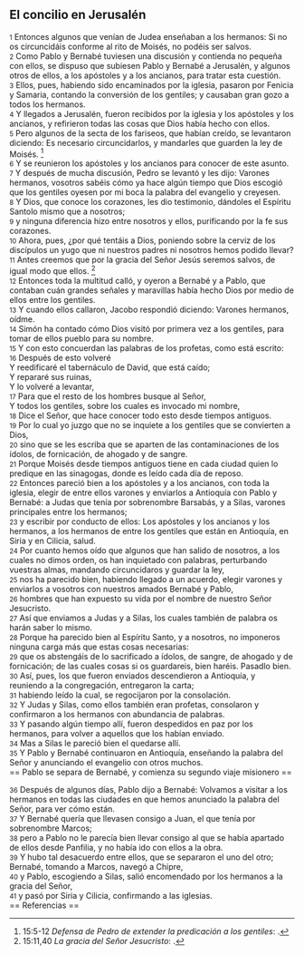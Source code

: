 == El concilio en Jerusalén ==

{{anchor|1}} <small>1</small> Entonces algunos que venían de Judea enseñaban a los hermanos: Si no os circuncidáis conforme al rito de Moisés, no podéis ser salvos.<br>
{{anchor|2}} <small>2</small> Como Pablo y Bernabé tuviesen una discusión y contienda no pequeña con ellos, se dispuso que subiesen Pablo y Bernabé a Jerusalén, y algunos otros de ellos, a los apóstoles y a los ancianos, para tratar esta cuestión.<br>
{{anchor|3}} <small>3</small> Ellos, pues, habiendo sido encaminados por la iglesia, pasaron por Fenicia y Samaria, contando la conversión de los gentiles; y causaban gran gozo a todos los hermanos.<br>
{{anchor|4}} <small>4</small> Y llegados a Jerusalén, fueron recibidos por la iglesia y los apóstoles y los ancianos, y refirieron todas las cosas que Dios había hecho con ellos.<br>
{{anchor|5}} <small>5</small> Pero algunos de la secta de los fariseos, que habían creído, se levantaron diciendo: Es necesario circuncidarlos, y mandarles que guarden la ley de Moisés. <ref>15:5-12 ''Defensa de Pedro de extender la predicación a los gentiles'': {{lib|LU|139|2|7}}.</ref><br>
{{anchor|6}} <small>6</small> Y se reunieron los apóstoles y los ancianos para conocer de este asunto.<br>
{{anchor|7}} <small>7</small> Y después de mucha discusión, Pedro se levantó y les dijo: Varones hermanos, vosotros sabéis cómo ya hace algún tiempo que Dios escogió que los gentiles oyesen por mi boca la palabra del evangelio y creyesen.<br>
{{anchor|8}} <small>8</small> Y Dios, que conoce los corazones, les dio testimonio, dándoles el Espíritu Santolo mismo que a nosotros;<br>
{{anchor|9}} <small>9</small> y ninguna diferencia hizo entre nosotros y ellos, purificando por la fe sus corazones.<br>
{{anchor|10}} <small>10</small> Ahora, pues, ¿por qué tentáis a Dios, poniendo sobre la cerviz de los discípulos un yugo que ni nuestros padres ni nosotros hemos podido llevar?<br>
{{anchor|11}} <small>11</small> Antes creemos que por la gracia del Señor Jesús seremos salvos, de igual modo que ellos. <ref>15:11,40 ''La gracia del Señor Jesucristo'': {{lib|LU|121|8|8}}.</ref><br>
{{anchor|12}} <small>12</small> Entonces toda la multitud calló, y oyeron a Bernabé y a Pablo, que contaban cuán grandes señales y maravillas había hecho Dios por medio de ellos entre los gentiles.<br>
{{anchor|13}} <small>13</small> Y cuando ellos callaron, Jacobo respondió diciendo: Varones hermanos, oídme.<br>
{{anchor|14}} <small>14</small> Simón ha contado cómo Dios visitó por primera vez a los gentiles, para tomar de ellos pueblo para su nombre.<br>
{{anchor|15}} <small>15</small> Y con esto concuerdan las palabras de los profetas, como está escrito:<br>
{{anchor|16}} <small>16</small> Después de esto volveré<br>
Y reedificaré el tabernáculo de David, que está caído;<br>
Y repararé sus ruinas,<br>
Y lo volveré a levantar,<br>
{{anchor|17}} <small>17</small> Para que el resto de los hombres busque al Señor,<br>
Y todos los gentiles, sobre los cuales es invocado mi nombre,<br>
{{anchor|18}} <small>18</small> Dice el Señor, que hace conocer todo esto desde tiempos antiguos.<br>
{{anchor|19}} <small>19</small> Por lo cual yo juzgo que no se inquiete a los gentiles que se convierten a Dios,<br>
{{anchor|20}} <small>20</small> sino que se les escriba que se aparten de las contaminaciones de los ídolos, de fornicación, de ahogado y de sangre.<br>
{{anchor|21}} <small>21</small> Porque Moisés desde tiempos antiguos tiene en cada ciudad quien lo predique en las sinagogas, donde es leído cada día de reposo.<br>
{{anchor|22}} <small>22</small> Entonces pareció bien a los apóstoles y a los ancianos, con toda la iglesia, elegir de entre ellos varones y enviarlos a Antioquía con Pablo y Bernabé: a Judas que tenía por sobrenombre Barsabás, y a Silas, varones principales entre los hermanos;<br>
{{anchor|23}} <small>23</small> y escribir por conducto de ellos: Los apóstoles y los ancianos y los hermanos, a los hermanos de entre los gentiles que están en Antioquía, en Siria y en Cilicia, salud.<br>
{{anchor|24}} <small>24</small> Por cuanto hemos oído que algunos que han salido de nosotros, a los cuales no dimos orden, os han inquietado con palabras, perturbando vuestras almas, mandando circuncidaros y guardar la ley,<br>
{{anchor|25}} <small>25</small> nos ha parecido bien, habiendo llegado a un acuerdo, elegir varones y enviarlos a vosotros con nuestros amados Bernabé y Pablo,<br>
{{anchor|26}} <small>26</small> hombres que han expuesto su vida por el nombre de nuestro Señor Jesucristo.<br>
{{anchor|27}} <small>27</small> Así que enviamos a Judas y a Silas, los cuales también de palabra os harán saber lo mismo.<br>
{{anchor|28}} <small>28</small> Porque ha parecido bien al Espíritu Santo, y a nosotros, no imponeros ninguna carga más que estas cosas necesarias:<br>
{{anchor|29}} <small>29</small> que os abstengáis de lo sacrificado a ídolos, de sangre, de ahogado y de fornicación; de las cuales cosas si os guardareis, bien haréis. Pasadlo bien.<br>
{{anchor|30}} <small>30</small> Así, pues, los que fueron enviados descendieron a Antioquía, y reuniendo a la congregación, entregaron la carta;<br>
{{anchor|31}} <small>31</small> habiendo leído la cual, se regocijaron por la consolación.<br>
{{anchor|32}} <small>32</small> Y Judas y Silas, como ellos también eran profetas, consolaron y confirmaron a los hermanos con abundancia de palabras.<br>
{{anchor|33}} <small>33</small> Y pasando algún tiempo allí, fueron despedidos en paz por los hermanos, para volver a aquellos que los habían enviado.<br>
{{anchor|34}} <small>34</small> Mas a Silas le pareció bien el quedarse allí.<br>
{{anchor|35}} <small>35</small> Y Pablo y Bernabé continuaron en Antioquía, enseñando la palabra del Señor y anunciando el evangelio con otros muchos.<br>
== Pablo se separa de Bernabé, y comienza su segundo viaje misionero ==

{{anchor|36}} <small>36</small> Después de algunos días, Pablo dijo a Bernabé: Volvamos a visitar a los hermanos en todas las ciudades en que hemos anunciado la palabra del Señor, para ver cómo están.<br>
{{anchor|37}} <small>37</small> Y Bernabé quería que llevasen consigo a Juan, el que tenía por sobrenombre Marcos;<br>
{{anchor|38}} <small>38</small> pero a Pablo no le parecía bien llevar consigo al que se había apartado de ellos desde Panfilia, y no había ido con ellos a la obra.<br>
{{anchor|39}} <small>39</small> Y hubo tal desacuerdo entre ellos, que se separaron el uno del otro; Bernabé, tomando a Marcos, navegó a Chipre,<br>
{{anchor|40}} <small>40</small> y Pablo, escogiendo a Silas, salió encomendado por los hermanos a la gracia del Señor,<br>
{{anchor|41}} <small>41</small> y pasó por Siria y Cilicia, confirmando a las iglesias.<br>
== Referencias ==

<references />
